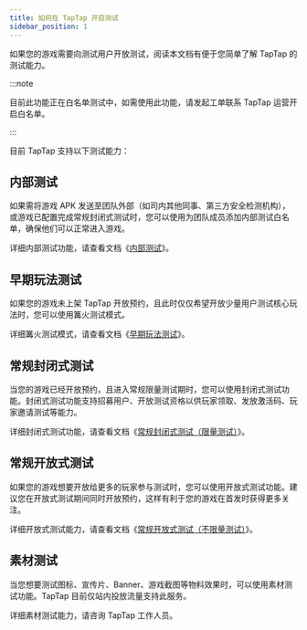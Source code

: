 ```yaml
---
title: 如何在 TapTap 开启测试
sidebar_position: 1
---
```


如果您的游戏需要向测试用户开放测试，阅读本文档有便于您简单了解 TapTap 的测试能力。

:::note

目前此功能正在白名单测试中，如需使用此功能，请发起工单联系 TapTap 运营开启白名单。

:::

目前 TapTap 支持以下测试能力：

## 内部测试

如果需将游戏 APK 发送至团队外部（如司内其他同事、第三方安全检测机构），或游戏已配置完成常规封闭式测试时，您可以使用为团队成员添加内部测试白名单，确保他们可以正常进入游戏。

详细内部测试功能，请查看文档《[内部测试](/store/test/test-internaltest)》。

## 早期玩法测试

如果您的游戏未上架 TapTap 开放预约，且此时仅仅希望开放少量用户测试核心玩法时，您可以使用篝火测试模式。

详细篝火测试模式，请查看文档《[早期玩法测试](/store/test/test-gameplaytest)》。

## 常规封闭式测试

当您的游戏已经开放预约，且进入常规限量测试期时，您可以使用封闭式测试功能。封闭式测试功能支持招募用户、开放测试资格以供玩家领取、发放激活码、玩家邀请测试等能力。

详细封闭式测试功能，请查看文档《[常规封闭式测试（限量测试）](/store/test/test-closedbetatest)》。

## 常规开放式测试

如果您的游戏想要开放给更多的玩家参与测试时，您可以使用开放式测试功能。建议您在开放式测试期间同时开放预约，这样有利于您的游戏在首发时获得更多关注。

详细开放式测试能力，请查看文档《[常规开放式测试（不限量测试）](/store/test/test-openbetatest)》。

## 素材测试

当您想要测试图标、宣传片、Banner、游戏截图等物料效果时，可以使用素材测试功能。TapTap 目前仅站内投放流量支持此服务。

详细素材测试能力，请咨询 TapTap 工作人员。



